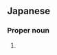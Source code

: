 ==Japanese==
{{ja-kanjitab|い|で|yomi=k}}

===Proper noun===
{{ja-pos|いで|proper}}

# {{surname|lang=ja|sort=いで}}
